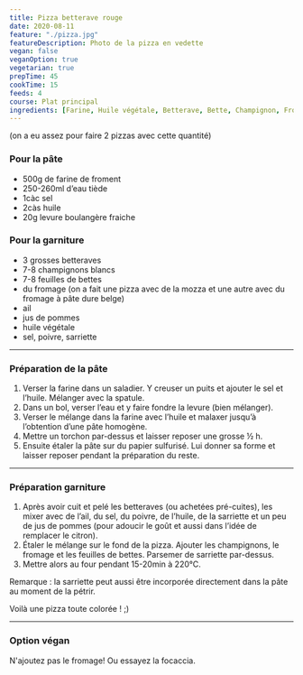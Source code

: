 ```yaml
---
title: Pizza betterave rouge
date: 2020-08-11
feature: "./pizza.jpg"
featureDescription: Photo de la pizza en vedette
vegan: false
veganOption: true
vegetarian: true
prepTime: 45
cookTime: 15
feeds: 4
course: Plat principal
ingredients: [Farine, Huile végétale, Betterave, Bette, Champignon, Fromage, Ail, Pomme, Sarriette]
---
```


<Ingredients>

(on a eu assez pour faire 2 pizzas avec cette quantité)

### Pour la pâte

- 500g de <Ing id="Farine">farine</Ing> de froment
- 250-260ml d’eau tiède
- 1càc sel
- 2càs <Ing id="Huile végétale">huile</Ing>
- 20g levure boulangère fraiche

### Pour la garniture

- 3 grosses <Ing id="Betterave">betteraves</Ing>
- 7-8 <Ing id="Champignon">champignons blancs</Ing>
- 7-8 feuilles de <Ing id="Bette">bettes</Ing>
- du <Ing id="Fromage">fromage</Ing> (on a fait une pizza avec de la mozza et une autre avec du fromage à pâte dure belge)
- <Ing id="Ail">ail</Ing>
- jus de <Ing id="Pomme">pommes</Ing>
- <Ing id="Huile végétale">huile végétale</Ing>
- sel, poivre, sarriette

</Ingredients>

---

### Préparation de la pâte

1. Verser la farine dans un saladier. Y creuser un puits et ajouter le sel et l’huile. Mélanger avec la spatule.
2. Dans un bol, verser l’eau et y faire fondre la levure (bien mélanger).
3. Verser le mélange dans la farine avec l’huile et malaxer jusqu’à l’obtention d’une pâte homogène.
4. Mettre un torchon par-dessus et laisser reposer une grosse ½ h.
5. Ensuite étaler la pâte sur du papier sulfurisé. Lui donner sa forme et laisser reposer pendant la préparation du reste.

---

### Préparation garniture

1. Après avoir cuit et pelé les betteraves (ou achetées pré-cuites), les mixer
avec de l’ail, du sel, du poivre, de l’huile, de la sarriette et un peu
de jus de pommes (pour adoucir le goût et aussi dans l’idée de remplacer le citron).
2. Étaler le mélange sur le fond de la pizza. Ajouter les champignons, le fromage et
les feuilles de bettes. Parsemer de sarriette par-dessus.
3. Mettre alors au four pendant 15-20min à 220°C.

Remarque : la sarriette peut aussi être incorporée directement dans la pâte au moment de la pétrir.

Voilà une pizza toute colorée ! ;)

---

### Option végan

N'ajoutez pas le fromage! Ou essayez la focaccia.
